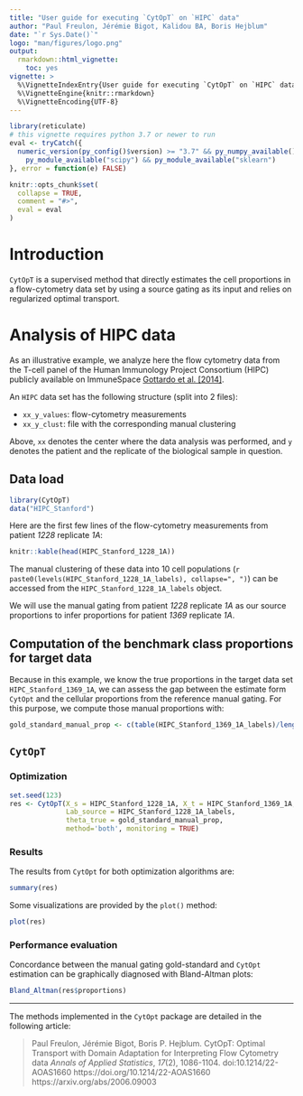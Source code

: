 ```yaml
---
title: "User guide for executing `CytOpT` on `HIPC` data"
author: "Paul Freulon, Jérémie Bigot, Kalidou BA, Boris Hejblum"
date: "`r Sys.Date()`"
logo: "man/figures/logo.png"
output:
  rmarkdown::html_vignette:
    toc: yes
vignette: >
  %\VignetteIndexEntry{User guide for executing `CytOpT` on `HIPC` data}
  %\VignetteEngine{knitr::rmarkdown}
  %\VignetteEncoding{UTF-8}
---
```


```r

library(reticulate)
# this vignette requires python 3.7 or newer to run
eval <- tryCatch({
  numeric_version(py_config()$version) >= "3.7" && py_numpy_available() && 
    py_module_available("scipy") && py_module_available("sklearn")
}, error = function(e) FALSE)

knitr::opts_chunk$set(
  collapse = TRUE,
  comment = "#>",
  eval = eval
)
```

# Introduction

`CytOpT` is a supervised method that directly estimates the cell proportions in a flow-cytometry data set by using a source gating as its input and relies on regularized optimal transport.

# Analysis of HIPC data

As an illustrative example, we analyze here the flow cytometry data from the T-cell panel of the Human Immunology Project Consortium (HIPC) publicly available on ImmuneSpace [Gottardo et al. [2014]](https://www.nature.com/articles/nbt.2777).

An `HIPC` data set has the following structure (split into 2 files):

 - `xx_y_values`: flow-cytometry measurements
 - `xx_y_clust`: file with the corresponding manual clustering

Above, `xx` denotes the center where the data analysis was performed, and `y` denotes the patient and the replicate of the biological sample in question.


## Data load

```r
library(CytOpT)
data("HIPC_Stanford")
```

Here are the first few lines of the flow-cytometry measurements from patient *1228* replicate *1A*:
```r
knitr::kable(head(HIPC_Stanford_1228_1A))
```
The manual clustering of these data into 10 cell populations (`r paste0(levels(HIPC_Stanford_1228_1A_labels), collapse=", ")`) can be accessed from the `HIPC_Stanford_1228_1A_labels` object.

We will use the manual gating from patient *1228* replicate *1A* as our source proportions to infer proportions for patient *1369* replicate *1A*.

## Computation of the benchmark class proportions for target data

Because in this example, we know the true proportions in the target data set `HIPC_Stanford_1369_1A`, we can assess the gap between the estimate form `CytOpt` and the cellular proportions from the reference manual gating. For this purpose, we compute those manual proportions with:
```r
gold_standard_manual_prop <- c(table(HIPC_Stanford_1369_1A_labels)/length(HIPC_Stanford_1369_1A_labels))
```

## `CytOpT`


### Optimization

```r
set.seed(123)
res <- CytOpT(X_s = HIPC_Stanford_1228_1A, X_t = HIPC_Stanford_1369_1A, 
              Lab_source = HIPC_Stanford_1228_1A_labels,
              theta_true = gold_standard_manual_prop,
              method='both', monitoring = TRUE)
```


### Results

The results from `CytOpt` for both optimization algorithms are:
```r
summary(res)
```

Some visualizations are provided by the `plot()` method:
```r
plot(res)
```

### Performance evaluation

Concordance between the manual gating gold-standard and `CytOpt` estimation can 
be graphically diagnosed with Bland-Altman plots:

```r
Bland_Altman(res$proportions)
```

----

The methods implemented in the `CytOpt` package are detailed in the following article:

> Paul Freulon, Jérémie Bigot, Boris P. Hejblum. CytOpT: Optimal
> Transport with Domain Adaptation for Interpreting Flow Cytometry data
> _Annals of Applied Statistics_, *17*(2), 1086-1104.
> doi:10.1214/22-AOAS1660 
> https://doi.org/10.1214/22-AOAS1660
> https://arxiv.org/abs/2006.09003
